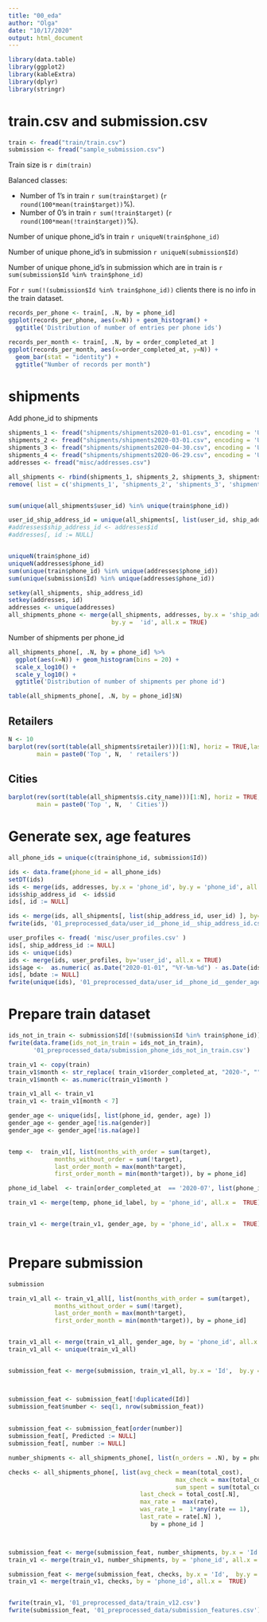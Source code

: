 ---
title: "00_eda"
author: "Olga"
date: "10/17/2020"
output: html_document
---

```{r setup, include=FALSE}
library(data.table)
library(ggplot2)
library(kableExtra)
library(dplyr)
library(stringr)
```
# train.csv and submission.csv
```{r}
train <- fread("train/train.csv")
submission <- fread("sample_submission.csv")
```

Train size is `r dim(train)`

Balanced classes:

- Number of 1's in train `r sum(train$target)` (`r round(100*mean(train$target))`%).
- Number of 0's in train `r sum(!train$target)` (`r round(100*mean(!train$target))`%).



Number of unique phone_id's in train  `r uniqueN(train$phone_id)`

Number of unique phone_id's in submission  `r uniqueN(submission$Id)`

Number of unique phone_id's in submission  which are in train is `r sum(submission$Id %in% train$phone_id)`

For `r sum(!(submission$Id %in% train$phone_id))` clients there is no info in the train  dataset.


```{r}
records_per_phone <- train[, .N, by = phone_id]
ggplot(records_per_phone, aes(x=N)) + geom_histogram() + 
  ggtitle('Distribution of number of entries per phone ids')
```


```{r}
records_per_month <- train[, .N, by = order_completed_at ]
ggplot(records_per_month, aes(x=order_completed_at, y=N)) + 
  geom_bar(stat = "identity") +
  ggtitle("Number of records per month")
```
# shipments

Add phone_id to shipments
```{r}
shipments_1 <- fread("shipments/shipments2020-01-01.csv", encoding = 'UTF-8')
shipments_2 <- fread("shipments/shipments2020-03-01.csv", encoding = 'UTF-8')
shipments_3 <- fread("shipments/shipments2020-04-30.csv", encoding = 'UTF-8')
shipments_4 <- fread("shipments/shipments2020-06-29.csv", encoding = 'UTF-8')
addresses <- fread("misc/addresses.csv")

all_shipments <- rbind(shipments_1, shipments_2, shipments_3, shipments_4)
remove( list = c('shipments_1', 'shipments_2', 'shipments_3', 'shipments_4'))


sum(unique(all_shipments$user_id) %in% unique(train$phone_id))

user_id_ship_address_id = unique(all_shipments[, list(user_id, ship_address_id)])
#addresses$ship_address_id <- addresses$id
#addresses[, id := NULL]


uniqueN(train$phone_id)
uniqueN(addresses$phone_id)
sum(unique(train$phone_id) %in% unique(addresses$phone_id))
sum(unique(submission$Id) %in% unique(addresses$phone_id))

setkey(all_shipments, ship_address_id)
setkey(addresses, id)
addresses <- unique(addresses)
all_shipments_phone <- merge(all_shipments, addresses, by.x = 'ship_address_id',
                             by.y =  'id', all.x = TRUE)
```


Number of shipments per phone_id



```{r}
all_shipments_phone[, .N, by = phone_id] %>%
  ggplot(aes(x=N)) + geom_histogram(bins = 20) + 
  scale_x_log10() +
  scale_y_log10() +
  ggtitle('Distribution of number of shipments per phone id')
```

```{r}
table(all_shipments_phone[, .N, by = phone_id]$N)
```

## Retailers


```{r}
N <- 10
barplot(rev(sort(table(all_shipments$retailer)))[1:N], horiz = TRUE,las=1,
        main = paste0('Top ', N,  ' retailers'))
```

## Cities

```{r}
barplot(rev(sort(table(all_shipments$s.city_name)))[1:N], horiz = TRUE,las=1,
        main = paste0('Top ', N,  ' Cities'))

```

# Generate sex, age features

```{r}
all_phone_ids = unique(c(train$phone_id, submission$Id))

ids <- data.frame(phone_id = all_phone_ids)
setDT(ids)
ids <- merge(ids, addresses, by.x = 'phone_id', by.y = 'phone_id', all.x = TRUE)
ids$ship_address_id  <- ids$id
ids[, id := NULL]

ids <- merge(ids, all_shipments[, list(ship_address_id, user_id) ], by= 'ship_address_id', all.x = TRUE)
fwrite(ids, '01_preprocessed_data/user_id__phone_id__ship_address_id.csv')

user_profiles <- fread( 'misc/user_profiles.csv' )
ids[, ship_address_id := NULL]
ids <- unique(ids)
ids <- merge(ids, user_profiles, by='user_id', all.x = TRUE)
ids$age <-  as.numeric( as.Date("2020-01-01", "%Y-%m-%d") - as.Date(ids$bdate, "%Y-%m-%d") )/365
ids[, bdate := NULL]
fwrite(unique(ids), '01_preprocessed_data/user_id__phone_id__gender_age.csv')
```


# Prepare  train dataset

```{r}
ids_not_in_train <- submission$Id[!(submission$Id %in% train$phone_id)]
fwrite(data.frame(ids_not_in_train = ids_not_in_train),
       '01_preprocessed_data/submission_phone_ids_not_in_train.csv')

```

```{r}

train_v1 <- copy(train)
train_v1$month <- str_replace( train_v1$order_completed_at, "2020-", "")
train_v1$month <- as.numeric(train_v1$month )

train_v1_all <- train_v1
train_v1 <- train_v1[month < 7]

gender_age <- unique(ids[, list(phone_id, gender, age) ])
gender_age <- gender_age[!is.na(gender)]
gender_age <- gender_age[!is.na(age)]


temp <-  train_v1[, list(months_with_order = sum(target),
             months_without_order = sum(!target),
             last_order_month = max(month*target),
             first_order_month = min(month*target)), by = phone_id]

phone_id_label  <- train[order_completed_at  == '2020-07', list(phone_id, target)]

train_v1 <- merge(temp, phone_id_label, by = 'phone_id', all.x =  TRUE)


train_v1 <- merge(train_v1, gender_age, by = 'phone_id', all.x =  TRUE)



```


# Prepare submission 
```{r}
submission

train_v1_all <- train_v1_all[, list(months_with_order = sum(target),
             months_without_order = sum(!target),
             last_order_month = max(month*target),
             first_order_month = min(month*target)), by = phone_id]


train_v1_all <- merge(train_v1_all, gender_age, by = 'phone_id', all.x =  TRUE)
train_v1_all <- unique(train_v1_all)


submission_feat <- merge(submission, train_v1_all, by.x = 'Id',  by.y = 'phone_id', all.x = TRUE)



submission_feat <- submission_feat[!duplicated(Id)]
submission_feat$number <- seq(1, nrow(submission_feat))
  
  
submission_feat <- submission_feat[order(number)]
submission_feat[, Predicted := NULL]
submission_feat[, number := NULL]


```



```{r}
number_shipments <- all_shipments_phone[, list(n_orders = .N), by = phone_id ]

checks <- all_shipments_phone[, list(avg_check = mean(total_cost),
                                               max_check = max(total_cost),
                                               sum_spent = sum(total_cost),
                                     last_check = total_cost[.N],
                                     max_rate =  max(rate),
                                     was_rate_1 =  1*any(rate == 1),
                                     last_rate = rate[.N] ),
                                        by = phone_id ]



submission_feat <- merge(submission_feat, number_shipments, by.x = 'Id',  by.y = 'phone_id', all.x = TRUE)
train_v1 <- merge(train_v1, number_shipments, by = 'phone_id', all.x =  TRUE)

submission_feat <- merge(submission_feat, checks, by.x = 'Id',  by.y = 'phone_id', all.x = TRUE)
train_v1 <- merge(train_v1, checks, by = 'phone_id', all.x =  TRUE)


fwrite(train_v1, '01_preprocessed_data/train_v12.csv')
fwrite(submission_feat, '01_preprocessed_data/submission_features.csv')

```


